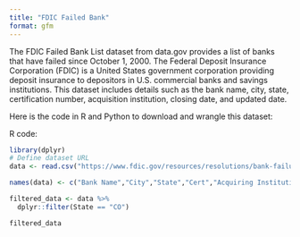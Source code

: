 ```yaml
---
title: "FDIC Failed Bank"
format: gfm
---
```



The FDIC Failed Bank List dataset from data.gov provides a list of banks that have failed since October 1, 2000. The Federal Deposit Insurance Corporation (FDIC) is a United States government corporation providing deposit insurance to depositors in U.S. commercial banks and savings institutions. This dataset includes details such as the bank name, city, state, certification number, acquisition institution, closing date, and updated date.

Here is the code in R and Python to download and wrangle this dataset:

R code:

```r
library(dplyr)
# Define dataset URL
data <- read.csv("https://www.fdic.gov/resources/resolutions/bank-failures/failed-bank-list/banklist.csv", check.names = F)

names(data) <- c("Bank Name","City","State","Cert","Acquiring Institution", "Closing Date","Fund" )

filtered_data <- data %>%
  dplyr::filter(State == "CO")

filtered_data
```




